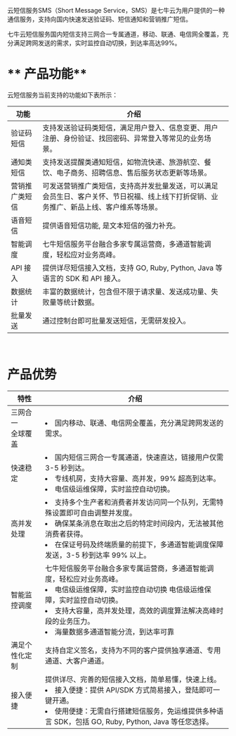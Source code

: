 云短信服务SMS（Short Message Service，SMS）是七牛云为用户提供的一种通信服务，支持向国内快速发送验证码、短信通知和营销推广短信。

七牛云短信服务国内短信支持三网合一专属通道，移动、联通、电信网全覆盖，充分满足跨网发送的需求，实时监控自动切换，到达率高达99%。
<br />

# ** 产品功能**
云短信服务当前支持的功能如下表所示：

| 功能 | 介绍 |
| --- | --- |
|  验证码短信|  支持发送验证码类短信，满足用户登入、信息变更、用户注册、身份验证、找回密码、异常登入等常见的业务场景。|
|  通知类短信|  支持发送提醒类通知短信，如物流快递、旅游航空、餐饮、电子商务、招聘信息、售后服务状态更新等场景。|
|  营销推广类短信 |可发送营销推广类短信，支持高并发批量发送，可以满足会员生日、客户关怀、节日祝福、线上线下打折促销、业务推广、新品上线、客户维系等场景。 |
|   语音短信 | 提供语音短信功能, 是文本短信的强力补充。 |
|  智能调度| 七牛短信服务平台融合多家专属运营商，多通道智能调度，轻松应对业务高峰。 |
|  API 接入|提供详尽短信接入文档，支持 GO, Ruby, Python, Java 等语言的 SDK 和 API 接入。|
|数据统计|  丰富的数据统计，包含但不限于请求量、发送成功量、失败量等统计数据。|
|批量发送|  通过控制台即可批量发送短信，无需研发投入。|


<br />

# **产品优势**

| 特性  |  介绍|  
| --- | --- | 
|三网合一<br />全球覆盖| <li />国内移动、联通、电信网全覆盖，充分满足跨网发送的需求。|  
| 快速稳定 |  <li />国内短信三网合一专属通道，快速直达，链接用户仅需 3-5 秒到达。<li />专线机房，支持大容量、高并发，99% 超高到达率。<li />电信级运维保障，实时监控自动切换。 |  
| 高并发处理 | <li />支持多个生产者和消费者并发访问同一个队列，无需特殊设置即可自由调整并发度。<li />确保某条消息在取出之后的特定时间段内，无法被其他消费者获得。<li />在保证号码及终端质量的前提下，多通道智能调度保障发送，3-5 秒到达率 99% 以上。 |  
| 智能监控调度 | 七牛短信服务平台融合多家专属运营商，多通道智能调度，轻松应对业务高峰。<li />电信级运维保障，实时监控自动切换 电信级运维保障，实时监控自动切换。<li />支持大容量，高并发处理，高效的调度算法解决高峰时段的业务压力。<li />海量数据多通道智能分流，到达率可靠|  
| 满足个性化定制 |  支持自定义签名，支持为不同的客户提供独享通道、专用通道、大客户通道。|  
| 接入便捷 | 提供详尽、完善的短信接入文档，简单易懂，快速上线。<li />接入便捷：提供 API/SDK 方式简易接入，登陆即可一键开通。<li /> 使用便捷：无需自行搭建短信服务，免运维提供多种语言 SDK，包括 GO, Ruby, Python, Java 等任您选择。 |  




